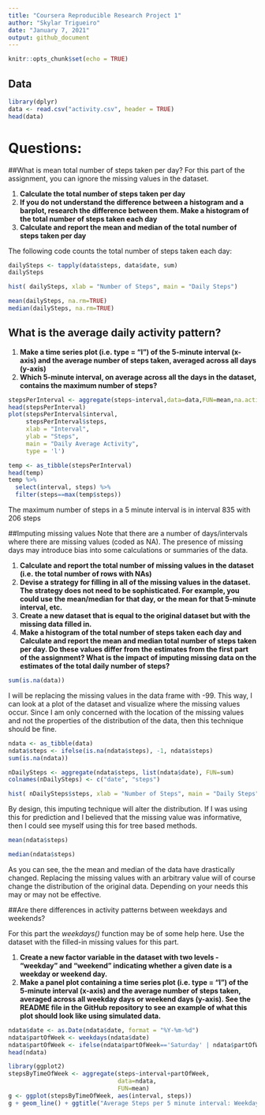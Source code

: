 ---
title: "Coursera Reproducible Research Project 1"
author: "Skylar Trigueiro"
date: "January 7, 2021"
output: github_document
---

```{r setup, include=FALSE}
knitr::opts_chunk$set(echo = TRUE)
```

## Data

```{r }
library(dplyr)
data <- read.csv("activity.csv", header = TRUE)
head(data)
```

# Questions:

##What is mean total number of steps taken per day?
For this part of the assignment, you can ignore the missing values in the dataset.

1. **Calculate the total number of steps taken per day**
2. **If you do not understand the difference between a histogram and a barplot, research the difference between them. Make a histogram of the total number of steps taken each day**
3. **Calculate and report the mean and median of the total number of steps taken per day**

The following code counts the total number of steps taken each day:

```{r average daily activity}
dailySteps <- tapply(data$steps, data$date, sum)
dailySteps
```

```{r pressure, echo=TRUE}
hist( dailySteps, xlab = "Number of Steps", main = "Daily Steps")
```

```{r, echo = TRUE}
mean(dailySteps, na.rm=TRUE)
median(dailySteps, na.rm=TRUE)
```

## What is the average daily activity pattern?
1. **Make a time series plot (i.e. \color{red}{\verb|type = "l"|}type = "l") of the 5-minute interval (x-axis) and the average number of steps taken, averaged across all days (y-axis)**
2. **Which 5-minute interval, on average across all the days in the dataset, contains the maximum number of steps?**

```{r, echo = TRUE}
stepsPerInterval <- aggregate(steps~interval,data=data,FUN=mean,na.action=na.omit)
head(stepsPerInterval)
plot(stepsPerInterval$interval, 
     stepsPerInterval$steps, 
     xlab = "Interval", 
     ylab = "Steps", 
     main = "Daily Average Activity",
     type = 'l')
```

```{r, echo=TRUE}
temp <- as_tibble(stepsPerInterval)
head(temp)
temp %>% 
  select(interval, steps) %>% 
  filter(steps==max(temp$steps))
```

The maximum number of steps in a 5 minute interval is in interval 835 with 206 steps

##Imputing missing values
Note that there are a number of days/intervals where there are missing values (coded as \color{red}{\verb|NA|}NA). The presence of missing days may introduce bias into some calculations or summaries of the data.

1. **Calculate and report the total number of missing values in the dataset (i.e. the total number of rows with \color{red}{\verb|NA|}NAs)**
2. **Devise a strategy for filling in all of the missing values in the dataset. The strategy does not need to be sophisticated. For example, you could use the mean/median for that day, or the mean for that 5-minute interval, etc.**
3. **Create a new dataset that is equal to the original dataset but with the missing data filled in.**
4. **Make a histogram of the total number of steps taken each day and Calculate and report the mean and median total number of steps taken per day. Do these values differ from the estimates from the first part of the assignment? What is the impact of imputing missing data on the estimates of the total daily number of steps?**

```{r, echo=TRUE}
sum(is.na(data))
```

I will be replacing the missing values in the data frame with -99. This way, I can look at a plot of the dataset and visualize where the missing values occur. Since I am only concerned with the location of the missing values and not the properties of the distribution of the data, then this technique should be fine.

```{r, echo=TRUE}
ndata <- as_tibble(data)
ndata$steps <- ifelse(is.na(ndata$steps), -1, ndata$steps)
sum(is.na(ndata))
```

```{r, echo=TRUE}
nDailySteps <- aggregate(ndata$steps, list(ndata$date), FUN=sum)
colnames(nDailySteps) <- c("date", "steps")

hist( nDailySteps$steps, xlab = "Number of Steps", main = "Daily Steps")
```

By design, this imputing technique will alter the distribution. If I was using this for prediction and I believed that the missing value was informative, then I could see myself using this for tree based methods.

```{r, echo=TRUE}
mean(ndata$steps)
```

```{r, echo=TRUE}
median(ndata$steps)
```

As you can see, the the mean and median of the data have drastically changed. Replacing the missing values with an arbitrary value will of course change the distribution of the original data. Depending on your needs this may or may not be effective.

##Are there differences in activity patterns between weekdays and weekends?

For this part the *weekdays()* function may be of some help here. Use the dataset with the filled-in missing values for this part.

1. **Create a new factor variable in the dataset with two levels - "weekday" and "weekend" indicating whether a given date is a weekday or weekend day.**
2. **Make a panel plot containing a time series plot (i.e. \color{red}{\verb|type = "l"|}type = "l") of the 5-minute interval (x-axis) and the average number of steps taken, averaged across all weekday days or weekend days (y-axis). See the README file in the GitHub repository to see an example of what this plot should look like using simulated data.**

```{r, echo=TRUE}

ndata$date <- as.Date(ndata$date, format = "%Y-%m-%d")
ndata$partOfWeek <- weekdays(ndata$date)
ndata$partOfWeek <- ifelse(ndata$partOfWeek=='Saturday' | ndata$partOfWeek=='Sunday', 'weekend','weekday')
head(ndata)
```


```{r, echo=TRUE}
library(ggplot2)
stepsByTimeOfWeek <- aggregate(steps~interval+partOfWeek,
                               data=ndata,
                               FUN=mean)
g <- ggplot(stepsByTimeOfWeek, aes(interval, steps))
g + geom_line() + ggtitle("Average Steps per 5 minute interval: Weekdays vs. Weekends") + xlab("Time") + ylab("Steps")+ theme(plot.title = element_text(face="bold", size=12))+facet_grid(partOfWeek ~ .)
```

